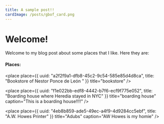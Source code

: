 ```yaml
---
title: A sample post!!
cardImage: /posts/gbof_card.png
---
```


# Welcome!

Welcome to my blog post about some places that I like. Here they are:

#### Places:

<place
  place={{
    uuid: "a2f2f9a1-dfb8-45c2-9c54-585e85d4d8ca",
    title: "Bookstore of Nestor Ponce de León "
  }}
  title="bookstore"
/>

<place
  place={{
    uuid: "f1e022bb-edf8-4442-b7f6-ecf9f775e052",
    title: "Boarding house where Heredia stayed  in NYC"
  }}
  title="boarding house"
  caption="This is a boarding house!!!!"
/>

<place
  place={{
    uuid: "4eb8b859-ade5-49ec-a4f9-4d9284cc5ebf",
    title: "A.W. Howes Printer"
  }}
  title="Adubs"
  caption="AW Howes is my homie"
/>

